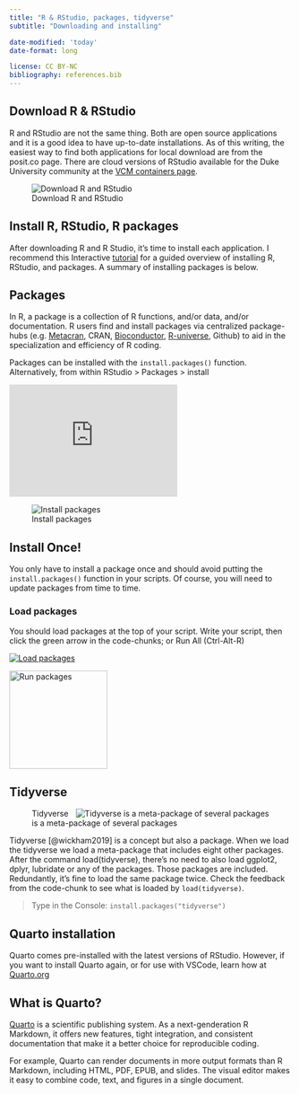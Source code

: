 ```yaml
---
title: "R & RStudio, packages, tidyverse"
subtitle: "Downloading and installing"

date-modified: 'today'
date-format: long

license: CC BY-NC 
bibliography: references.bib
---
```


## Download R & RStudio

R and RStudio are not the same thing. Both are open source applications and it is a good idea to have up-to-date installations. As of this writing, the easiest way to find both applications for local download are from the posit.co page. There are cloud versions of RStudio available for the Duke University community at the [VCM containers page](https://cmgr.oit.duke.edu/containers).

![Download R and RStudio](images/install_r.jpg)

## Install R, RStudio, R packages

After downloading R and R Studio, it's time to install each application. I recommend this Interactive [tutorial](https://tutorials.shinyapps.io/00-setup/ "how to install R, RStudio, and packages") for a guided overview of installing R, RStudio, and packages. A summary of installing packages is below.

## Packages

In R, a package is a collection of R functions, and/or data, and/or documentation. R users find and install packages via centralized package-hubs (e.g. [Metacran](https://www.r-pkg.org/), CRAN, [Bioconductor](https://bioconductor.org/), [R-universe](https://r-universe.dev/search/), Github) to aid in the specialization and efficiency of R coding.

Packages can be installed with the `install.packages()` function. Alternatively, from within RStudio \> Packages \> install

::: column-margin
```{=html}
<iframe width="300" height="200" src="https://www.youtube.com/embed/v4tmOymwznQ" title="YouTube video player" frameborder="0" allow="accelerometer; autoplay; clipboard-write; encrypted-media; gyroscope; picture-in-picture; web-share" allowfullscreen></iframe>
```
:::

![Install packages](images/install_packages.jpg)

::: callout-important
## Install Once!

You only have to install a package once and should avoid putting the `install.packages()` function in your scripts. Of course, you will need to update packages from time to time.
:::

### Load packages

You should load packages at the top of your script. Write your script, then click the green arrow in the code-chunks; or Run All (Ctrl-Alt-R)

::: {layout-ncol="2"}
[![Load packages](images/packages_load.jpg){fig-alt="Load packages"}](images/packages_load.jpg)

[![Run packages](images/packages_run.jpg){fig-alt="Run packages" width="175"}](images/packages_run.jpg)
:::

## Tidyverse

![Tidyverse is a meta-package of several packages](images/package_tidyverse.jpg){style="float:right;"}

Tidyverse [@wickham2019] is a concept but also a package. When we load the tidyverse we load a meta-package that includes eight other packages. After the command load(tidyverse), there's no need to also load ggplot2, dplyr, lubridate or any of the packages. Those packages are included. Redundantly, it's fine to load the same package twice. Check the feedback from the code-chunk to see what is loaded by `load(tidyverse)`.

> Type in the Console: `install.packages("tidyverse")`

## Quarto installation

Quarto comes pre-installed with the latest versions of RStudio. However, if you want to install Quarto again, or for use with VSCode, learn how at [Quarto.org](https://quarto.org/docs/get-started/ "Get Started with Quarto")

::: {.callout-tip collapse="true"}
## What is Quarto?

[Quarto](https://quarto.org) is a scientific publishing system. As a next-genderation R Markdown, it offers new features, tight integration, and consistent documentation that make it a better choice for reproducible coding.

For example, Quarto can render documents in more output formats than R Markdown, including HTML, PDF, EPUB, and slides. The visual editor makes it easy to combine code, text, and figures in a single document.
:::

## 
